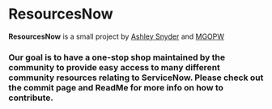 
# ResourcesNow

**ResourcesNow** is a small project by [Ashley Snyder](http://ashleysn.com) and [MGOPW](http://mgopw.dev)

### Our goal is to have a one-stop shop maintained by the community to provide easy access to many different community resources relating to ServiceNow. Please check out the commit page and ReadMe for more info on how to contribute.